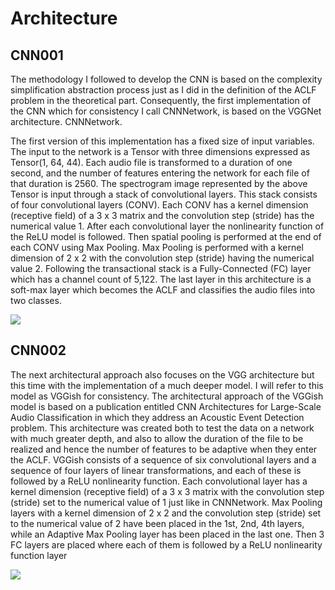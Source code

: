 
# Architecture

## CNN001
The methodology I followed to develop the CNN is based on the complexity simplification abstraction process just as I did in the definition of the ACLF problem in the theoretical part. Consequently, the first implementation of the CNN which for consistency I call CNNNetwork, is based on the VGGNet architecture.
CNNNetwork.

The first version of this implementation has a fixed size of input variables. The input to the network is a Tensor with three dimensions expressed as Tensor(1, 64, 44). Each audio file is transformed to a duration of one second, and the number of features entering the network for each file of that duration is 2560. The spectrogram image represented by the above Tensor is input through a stack of convolutional layers. This stack consists of four convolutional layers (CONV). Each CONV has a kernel dimension (receptive field) of a 3 x 3 matrix and the convolution step (stride) has the numerical value 1. After each convolutional layer the nonlinearity function of the ReLU model is followed. Then spatial pooling is performed at the end of each CONV using Max Pooling. Max Pooling is performed with a kernel dimension of 2 x 2 with the convolution step (stride) having the numerical value 2. Following the transactional stack is a Fully-Connected (FC) layer which has a channel count of 5,122. The last layer in this architecture is a soft-max layer which becomes the ACLF and classifies the audio files into two classes.

<Image src={cnn1} width={900} height={400}/>

## CNN002
The next architectural approach also focuses on the VGG architecture but this time with the implementation of a much deeper model. I will refer to this model as VGGish for consistency. The architectural approach of the VGGish model is based on a publication entitled CNN Architectures for Large-Scale Audio Classification in which they address an Acoustic Event Detection problem. This architecture was created both to test the data on a network with much greater depth, and also to allow the duration of the file to be realized and hence the number of features to be adaptive when they enter the ACLF.
VGGish consists of a sequence of six convolutional layers and a sequence of four layers of linear transformations, and each of these is followed by a ReLU nonlinearity function. Each convolutional layer has a kernel dimension (receptive field) of a 3 x 3 matrix with the convolution step (stride) set to the numerical value of 1 just like in CNNNetwork. Max Pooling layers with a kernel dimension of 2 x 2 and the convolution step (stride) set to the numerical value of 2 have been placed in the 1st, 2nd, 4th layers, while an Adaptive Max Pooling layer has been placed in the last one. Then 3 FC layers are placed where each of them is followed by a ReLU nonlinearity function layer

<Image src={cnn2} width={900} height={400}/>
